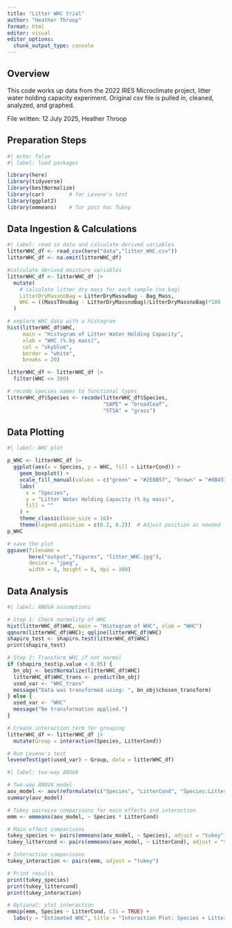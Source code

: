 ```yaml
---
title: "Litter WHC trial"
author: "Heather Throop"
format: html
editor: visual
editor_options: 
  chunk_output_type: console
---
```


## Overview

This code works up data from the 2022 IRES Microclimate project, litter water holding capacity experiment. Original csv file is pulled in, cleaned, analyzed, and graphed.

File written: 12 July 2025, Heather Throop

## Preparation Steps

```r
#| echo: false
#| label: load packages 

library(here) 
library(tidyverse)
library(bestNormalize)
library(car)        # for Levene's test
library(ggplot2)
library(emmeans)    # for post hoc Tukey
```

## Data Ingestion & Calculations

```r
#| label: read in data and calculate derived variables
litterWHC_df <- read_csv(here("data","litter_WHC.csv"))
litterWHC_df <- na.omit(litterWHC_df)

#calculate derived moisture variables
litterWHC_df <- litterWHC_df |>
  mutate(
    # calculate litter dry mass for each sample (no bag)
    LitterDryMassnoBag = LitterDryMasswBag - Bag_Mass, 
    WHC = ((MassT0noBag - LitterDryMassnoBag)/LitterDryMassnoBag)*100
  )

# explore WHC data with a histogram
hist(litterWHC_df$WHC,
     main = "Histogram of Litter Water Holding Capacity",
     xlab = "WHC (% by mass)",
     col = "skyblue",
     border = "white",
     breaks = 20)

litterWHC_df <- litterWHC_df |>
  filter(WHC <= 300)

# recode species names to functional types
litterWHC_df$Species <- recode(litterWHC_df$Species,
                               "SAPE" = "broadleaf",
                               "STSA" = "grass")
```

## Data Plotting

```r
#| label: WHC plot

p_WHC <- litterWHC_df |>
  ggplot(aes(x = Species, y = WHC, fill = LitterCond)) +
    geom_boxplot() +
    scale_fill_manual(values = c("green" = "#2E8B57", "brown" = "#8B4513")) +
    labs(
      x = "Species",
      y = "Litter Water Holding Capacity (% by mass)",
      fill = ""
    ) +
    theme_classic(base_size = 16)+
    theme(legend.position = c(0.2, 0.2))  # Adjust position as needed
p_WHC

# save the plot
ggsave(filename = 
       here("output","figures", "litter_WHC.jpg"),
       device = "jpeg",
       width = 8, height = 6, dpi = 300)
```

## Data Analysis

```r
#| label: ANOVA assumptions

# Step 1: Check normality of WHC
hist(litterWHC_df$WHC, main = "Histogram of WHC", xlab = "WHC")
qqnorm(litterWHC_df$WHC); qqline(litterWHC_df$WHC)
shapiro_test <- shapiro.test(litterWHC_df$WHC)
print(shapiro_test)

# Step 2: Transform WHC if not normal
if (shapiro_test$p.value < 0.05) {
  bn_obj <- bestNormalize(litterWHC_df$WHC)
  litterWHC_df$WHC_trans <- predict(bn_obj)
  used_var <- "WHC_trans"
  message("Data was transformed using: ", bn_obj$chosen_transform)
} else {
  used_var <- "WHC"
  message("No transformation applied.")
}

# Create interaction term for grouping
litterWHC_df <- litterWHC_df |>
  mutate(Group = interaction(Species, LitterCond))

# Run Levene's test
leveneTest(get(used_var) ~ Group, data = litterWHC_df)
```

```r
#| label: two-way ANOVA

# Two-way ANOVA model
aov_model <- aov(reformulate(c("Species", "LitterCond", "Species:LitterCond"), used_var), data = litterWHC_df)
summary(aov_model)

# Tukey pairwise comparisons for main effects and interaction
emm <- emmeans(aov_model, ~ Species * LitterCond)

# Main effect comparisons
tukey_species <- pairs(emmeans(aov_model, ~ Species), adjust = "tukey")
tukey_littercond <- pairs(emmeans(aov_model, ~ LitterCond), adjust = "tukey")

# Interaction comparisons
tukey_interaction <- pairs(emm, adjust = "tukey")

# Print results
print(tukey_species)
print(tukey_littercond)
print(tukey_interaction)

# Optional: plot interaction
emmip(emm, Species ~ LitterCond, CIs = TRUE) + 
  labs(y = "Estimated WHC", title = "Interaction Plot: Species × Litter Condition")
```
